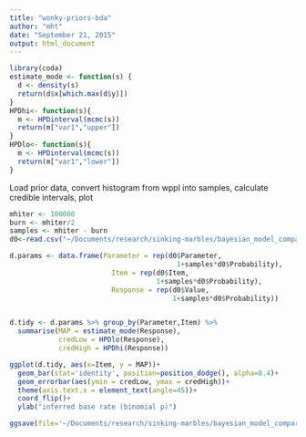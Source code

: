 ```yaml
---
title: "wonky-priors-bda"
author: "mht"
date: "September 21, 2015"
output: html_document
---
```


```r

library(coda)
estimate_mode <- function(s) {
  d <- density(s)
  return(d$x[which.max(d$y)])
}
HPDhi<- function(s){
  m <- HPDinterval(mcmc(s))
  return(m["var1","upper"])
}
HPDlo<- function(s){
  m <- HPDinterval(mcmc(s))
  return(m["var1","lower"])
}

```

Load prior data, convert histogram from wppl into samples, calculate credible intervals, plot


```r

mhiter <- 100000
burn <- mhiter/2
samples <- mhiter - burn
d0<-read.csv("~/Documents/research/sinking-marbles/bayesian_model_comparison/priors/results/priorBDA-binomials_incrMH100000burn50000.csv")

d.params <- data.frame(Parameter = rep(d0$Parameter, 
                                         1+samples*d0$Probability),
                         Item = rep(d0$Item, 
                                    1+samples*d0$Probability),
                         Response = rep(d0$Value, 
                                        1+samples*d0$Probability))


d.tidy <- d.params %>% group_by(Parameter,Item) %>%
  summarise(MAP = estimate_mode(Response),
            credLow = HPDlo(Response),
            credHigh = HPDhi(Response))

ggplot(d.tidy, aes(x=Item, y = MAP))+
  geom_bar(stat='identity', position=position_dodge(), alpha=0.4)+
  geom_errorbar(aes(ymin = credLow, ymax = credHigh))+
  theme(axis.text.x = element_text(angle=45))+
  coord_flip()+
  ylab("inferred base rate (binomial p)")

ggsave(file='~/Documents/research/sinking-marbles/bayesian_model_comparison/priors/results/inferredThetas-noNoise_incrMH100kBurn50k.pdf', width = 20, height = 20)

```